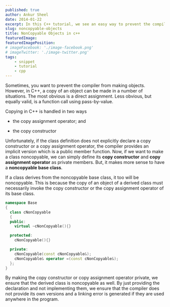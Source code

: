 ```yaml
---
published: true
author: Ankur Sheel
date: 2014-01-22
excerpt: In this C++ tutorial, we see an easy way to prevent the compiler from making objects i.e noncopyable objects.
slug: noncopyable-objects
title: NonCopyable Objects in c++
featuredImage:
featuredImagePosition:
# imageFacebook: './image-facebook.png'
# imageTwitter: './image-twitter.png'
tags:
    - snippet
    - tutorial
    - cpp
---
```


Sometimes, you want to prevent the compiler from making objects. However, in C++, a copy of an object can be made in a
number of situations. The most obvious is a direct assignment. Less obvious, but equally valid, is a function call using
pass-by-value.

Copying in C++ is handled in two ways

-   the copy assignment operator; and

-   the copy constructor

Unfortunately, if the class definition does not explicitly declare a copy constructor or a copy assignment operator, the
compiler provides an implicit version which is a public member function. Now, if we want to make a class noncopyable, we
can simply define its **copy constructor** and **copy assignment operator** as private members. But, it makes more sense
to have a **noncopyable base class**.

If a class derives from the noncopyable base class, it too will be noncopyable. This is because the copy of an object of
a derived class must necessarily invoke the copy constructor or the copy assignment operator of its base class.

```cpp
namespace Base
{
  class cNonCopyable
  {
  public:
    virtual ~cNonCopyable(){}

  protected:
    cNonCopyable(){}

  private:
    cNonCopyable(const cNonCopyable&);
    cNonCopyable& operator =(const cNonCopyable&);
  };
}
```

By making the copy constructor or copy assignment operator private, we ensure that the derived class is noncopyable as
well. By just providing the declaration and not implementing them, we ensure that the compiler does not provide its own
versions and a linking error is generated if they are used anywhere in the program.
